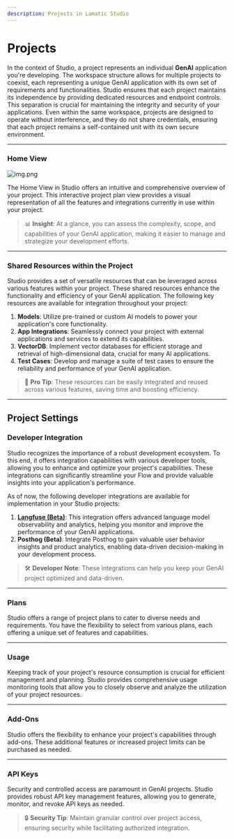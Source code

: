 ```yaml
---
description: Projects in Lamatic Studio
---
```

# **Projects**

In the context of Studio, a project represents an individual **GenAI** application you're developing. The workspace structure allows for multiple projects to coexist, each representing a unique GenAI application with its own set of requirements and functionalities. Studio ensures that each project maintains its independence by providing dedicated resources and endpoint controls. This separation is crucial for maintaining the integrity and security of your applications. Even within the same workspace, projects are designed to operate without interference, and they do not share credentials, ensuring that each project remains a self-contained unit with its own secure environment.

---

### **Home View**

![img.png](./img.png)

The Home View in Studio offers an intuitive and comprehensive overview of your project. This interactive project plan view provides a visual representation of all the features and integrations currently in use within your project.

> 📊 **Insight**: At a glance, you can assess the complexity, scope, and capabilities of your GenAI application, making it easier to manage and strategize your development efforts.

---

### **Shared Resources within the Project**

Studio provides a set of versatile resources that can be leveraged across various features within your project. These shared resources enhance the functionality and efficiency of your GenAI application. The following key resources are available for integration throughout your project:

1. **Models**: Utilize pre-trained or custom AI models to power your application's core functionality.
2. **App Integrations**: Seamlessly connect your project with external applications and services to extend its capabilities.
3. **VectorDB**: Implement vector databases for efficient storage and retrieval of high-dimensional data, crucial for many AI applications.
4. **Test Cases**: Develop and manage a suite of test cases to ensure the reliability and performance of your GenAI application.

> 🔧 **Pro Tip**: These resources can be easily integrated and reused across various features, saving time and boosting efficiency.

---

## Project Settings

### **Developer Integration**

Studio recognizes the importance of a robust development ecosystem. To this end, it offers integration capabilities with various developer tools, allowing you to enhance and optimize your project's capabilities. These integrations can significantly streamline your Flow and provide valuable insights into your application's performance.

As of now, the following developer integrations are available for implementation in your Studio projects:

1. **[Langfuse (Beta)](/docs/reports/langfuse-integration)**: This integration offers advanced language model observability and analytics, helping you monitor and improve the performance of your GenAI applications.
2. **Posthog (Beta)**: Integrate Posthog to gain valuable user behavior insights and product analytics, enabling data-driven decision-making in your development process.

> 🛠️ **Developer Note**: These integrations can help you keep your GenAI project optimized and data-driven.

---

### **Plans**

Studio offers a range of project plans to cater to diverse needs and requirements. You have the flexibility to select from various plans, each offering a unique set of features and capabilities.

---

### **Usage**

Keeping track of your project's resource consumption is crucial for efficient management and planning. Studio provides comprehensive usage monitoring tools that allow you to closely observe and analyze the utilization of your project resources.

---

### **Add-Ons**

Studio offers the flexibility to enhance your project's capabilities through add-ons. These additional features or increased project limits can be purchased as needed.

---

### **API Keys**

Security and controlled access are paramount in GenAI projects. Studio provides robust API key management features, allowing you to generate, monitor, and revoke API keys as needed.

> 🔒 **Security Tip**: Maintain granular control over project access, ensuring security while facilitating authorized integration.